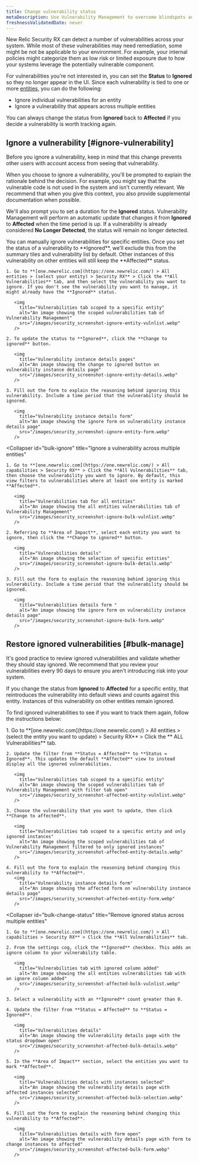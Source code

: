 ```yaml
---
title: Change vulnerability status
metaDescription: Use Vulnerability Management to overcome blindspots and assign remediation to developers as a security team.
freshnessValidatedDate: never
---
```


New Relic Security RX can detect a number of vulnerabilities across your system. While most of these vulnerabilities may need remediation, some might be not be applicable to your environment. For example, your internal policies might categorize them as low risk or limited exposure due to how your systems leverage the potentially vulnerable component.

For vulnerabilities you're not interested in, you can set the **Status** to **Ignored** so they no longer appear in the UI. Since each vulnerability is tied to one or more [entities](/docs/new-relic-solutions/new-relic-one/core-concepts/what-entity-new-relic/#what-is-entity), you can do the following:

* Ignore individual vulnerabilities for an entity
* Ignore a vulnerability that appears across multiple entities

You can always change the status from **Ignored** back to **Affected** if you decide a vulnerability is worth tracking again.

## Ignore a vulnerability [#ignore-vulnerability]

<Callout variant="tip">
  Before you ignore a vulnerability, keep in mind that this change prevents other users with account access from seeing that vulnerability.
</Callout>

When you choose to ignore a vulnerability, you'll be prompted to explain the rationale behind the decision. For example, you might say that the vulnerable code is not used in the system and isn't currently relevant. We recommend that when you give this context, you also provide supplemental documentation when possible.

We'll also prompt you to set a duration for the **Ignored** status. Vulnerability Management will perform an automatic update that changes it from **Ignored** to **Affected** when the time period is up. If a vulnerability is already considered **No Longer Detected**, the status will remain no longer detected.

<CollapserGroup>
  <Collapser
    id="ignore-entity"
    title="Ignore a vulnerability for a specific entity"
  >
    You can manually ignore vulnerabilities for specific entities. Once you set the status of a vulnerability to **Ignored**, we’ll exclude this from the summary tiles and vulnerability list by default. Other instances of this vulnerability on other entities will still keep the **Affected** status.

    1. Go to **[one.newrelic.com](https://one.newrelic.com/) > All entities > (select your entity) > Security RX** > Click the **All Vulnerabilities** tab, and then select the vulnerability you want to ignore. If you don't see the vulnerability you want to manage, it might already have the **Ignored** status.

       <img
         title="Vulnerabilities tab scoped to a specific entity"
         alt="An image showing the scoped vulnerabilities tab of Vulnerability Management"
         src="/images/security_screenshot-ignore-entity-vulnlist.webp"
       />

    2. To update the status to **Ignored**, click the **Change to ignored** button.

       <img
         title="Vulnerability instance details pages"
         alt="An image showing the change to ignored button on vulnerability instance details page"
         src="/images/security_screenshot-ignore-entity-details.webp"
       />

    3. Fill out the form to explain the reasoning behind ignoring this vulnerability. Include a time period that the vulnerability should be ignored.

       <img
         title="Vulnerability instance details form"
         alt="An image showing the ignore form on vulnerability instance details page"
         src="/images/security_screenshot-ignore-entity-form.webp"
       />
  </Collapser>

  <Collapser
    id="bulk-ignore"
    title="Ignore a vulnerability across multiple entities"
  >
    1. Go to **[one.newrelic.com](https://one.newrelic.com/) > All capabilities > Security RX** > Click the **All Vulnerabilities** tab, then choose the vulnerability you want to ignore. By default, this view filters to vulnerabilities where at least one entity is marked **Affected**.

       <img
         title="Vulnerabilities tab for all entities"
         alt="An image showing the all entities vulnerabilities tab of Vulnerability Management"
         src="/images/security_screenshot-ignore-bulk-vulnlist.webp"
       />

    2. Referring to **Area of Impact**, select each entity you want to ignore, then click the **Change to ignored** button.

       <img
         title="Vulnerabilities details"
         alt="An image showing the selection of specific entities"
         src="/images/security_screenshot-ignore-bulk-details.webp"
       />

    3. Fill out the form to explain the reasoning behind ignoring this vulnerability. Include a time period that the vulnerability should be ignored.

       <img
         title="Vulnerabilities details form "
         alt="An image showing the ignore form on vulnerability instance details page"
         src="/images/security_screenshot-ignore-bulk-form.webp"
       />
  </Collapser>
</CollapserGroup>

## Restore ignored vulnerabilities [#bulk-manage]

It's good practice to review ignored vulnerabilities and validate whether they should stay ignored. We recommend that you review your vulnerabilities every 90 days to ensure you aren't introducing risk into your system.

If you change the status from **Ignored** to **Affected** for a specific entity, that reintroduces the vulnerability into default views and counts against this entity. Instances of this vulnerability on other entities remain ignored.

To find ignored vulnerabilities to see if you want to track them again, follow the instructions below:

<CollapserGroup>
  <Collapser
    id="remove-ignored"
    title="Remove ignored status for a specific entity"
  >
    1. Go to **[one.newrelic.com](https://one.newrelic.com/) > All entities > (select the entity you want to update) > Security RX** > Click the ** ALL Vulnerabilities** tab.

    2. Update the filter from **Status = Affected** to **Status = Ignored**. This updates the default **Affected** view to instead display all the ignored vulnerabilities.

       <img
         title="Vulnerabilities tab scoped to a specific entity"
         alt="An image showing the scoped vulnerabilities tab of Vulnerability Management with filter tab open"
         src="/images/security_screenshot-affected-entity-vulnlist.webp"
       />

    3. Choose the vulnerability that you want to update, then click **Change to affected**.

       <img
         title="Vulnerabilities tab scoped to a specific entity and only ignored instances"
         alt="An image showing the scoped vulnerabilities tab of Vulnerability Management filtered to only ignored instances"
         src="/images/security_screenshot-affected-entity-details.webp"
       />

    4. Fill out the form to explain the reasoning behind changing this vulnerability to **Affected**.
       <img
         title="Vulnerability instance details form"
         alt="An image showing the affected form on vulnerability instance details page"
         src="/images/security_screenshot-affected-entity-form.webp"
       />
  </Collapser>

  <Collapser
    id="bulk-change-status"
    title="Remove ignored status across multiple entities"
  >
    1. Go to **[one.newrelic.com](https://one.newrelic.com/) > All capabilities > Security RX** > Click the **All Vulnerabilities** tab.

    2. From the settings cog, click the **Ignored** checkbox. This adds an ignore column to your vulnerability table.

       <img
         title="Vulnerabilities tab with ignored column added"
         alt="An image showing the all entities vulnerabilities tab with an ignore column added"
         src="/images/security_screenshot-affected-bulk-vulnlist.webp"
       />

    3. Select a vulnerability with an **Ignored** count greater than 0.

    4. Update the filter from **Status = Affected** to **Status = Ignored**.

       <img
         title="Vulnerabilities details"
         alt="An image showing the vulnerability details page with the status dropdown open"
         src="/images/security_screenshot-affected-bulk-details.webp"
       />

    5. In the **Area of Impact** section, select the entities you want to mark **Affected**.

       <img
         title="Vulnerabilities details with instances selected"
         alt="An image showing the vulnerability details page with affected instances selected"
         src="/images/security_screenshot-affected-bulk-selection.webp"
       />

    6. Fill out the form to explain the reasoning behind changing this vulnerability to **Affected**.

       <img
         title="Vulnerabilities details with form open"
         alt="An image showing the vulnerability details page with form to change instances to affected"
         src="/images/security_screenshot-affected-bulk-form.webp"
       />
  </Collapser>
</CollapserGroup>
